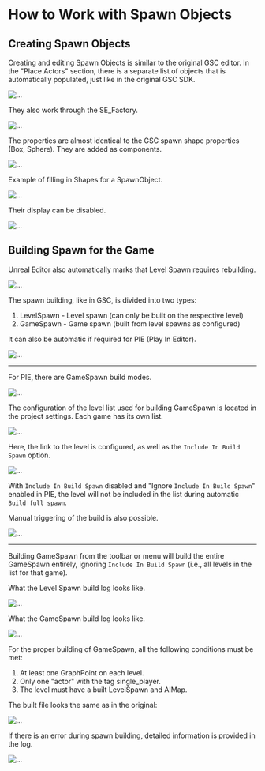 # How to Work with Spawn Objects

## Creating Spawn Objects

Creating and editing Spawn Objects is similar to the original GSC editor. In the "Place Actors" section, there is a separate list of objects that is automatically populated, just like in the original GSC SDK.

![...](./spawn-objects.ru/img/image19.png)

They also work through the SE\_Factory.

![...](./spawn-objects.ru/img/image20.png)

The properties are almost identical to the GSC spawn shape properties (Box, Sphere). They are added as components.

![...](./spawn-objects.ru/img/image21.png)

Example of filling in Shapes for a SpawnObject.

![...](./spawn-objects.ru/img/image22.png)

Their display can be disabled.

![...](./spawn-objects.ru/img/image23.png)

## Building Spawn for the Game

Unreal Editor also automatically marks that Level Spawn requires rebuilding.

![...](./spawn-objects.ru/img/image24.png)

The spawn building, like in GSC, is divided into two types:
1. LevelSpawn - Level spawn (can only be built on the respective level)
2. GameSpawn - Game spawn (built from level spawns as configured)

It can also be automatic if required for PIE (Play In Editor).

![...](./spawn-objects.ru/img/image25.png)

* * *

For PIE, there are GameSpawn build modes.

![...](./spawn-objects.ru/img/image26.png)

The configuration of the level list used for building GameSpawn is located in the project settings. Each game has its own list.

![...](./spawn-objects.ru/img/image27.png)

Here, the link to the level is configured, as well as the `Include In Build Spawn` option.

![...](./spawn-objects.ru/img/image28.png)

With `Include In Build Spawn` disabled and "Ignore `Include In Build Spawn`" enabled in PIE, the level will not be included in the list during automatic `Build full spawn`.

Manual triggering of the build is also possible.

![...](./spawn-objects.ru/img/image29.png)

* * *

Building GameSpawn from the toolbar or menu will build the entire GameSpawn entirely, ignoring `Include In Build Spawn` (i.e., all levels in the list for that game).

What the Level Spawn build log looks like.

![...](./spawn-objects.ru/img/image30.png)

What the GameSpawn build log looks like.

![...](./spawn-objects.ru/img/image31.png)

For the proper building of GameSpawn, all the following conditions must be met:
1. At least one GraphPoint on each level.
2. Only one "actor" with the tag single\_player.
3. The level must have a built LevelSpawn and AIMap.

The built file looks the same as in the original:

![...](./spawn-objects.ru/img/image32.png)

If there is an error during spawn building, detailed information is provided in the log.

![...](./spawn-objects.ru/img/image33.png)
